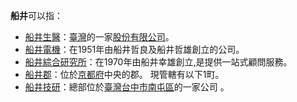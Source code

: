 '''船井'''可以指：

*[[船井生醫|船井生醫]]：[[臺灣|臺灣]]的一家[[股份有限公司|股份有限公司]]。
*[[船井電機|船井電機]]：在1951年由船井哲良及船井哲雄創立的公司。
*[[船井綜合研究所|船井綜合研究所]]：在1970年由船井幸雄創立,是提供一站式顧問服務。
*[[船井郡|船井郡]]：位於[[京都府|京都府]]中央的郡。 現管轄有以下1町。
*[[船井技研|船井技研]]：總部位於[[臺灣|臺灣]][[台中市|台中市]][[南屯區|南屯區]]的一家公司 。

{{disambig|J|cat=二字消歧义}}